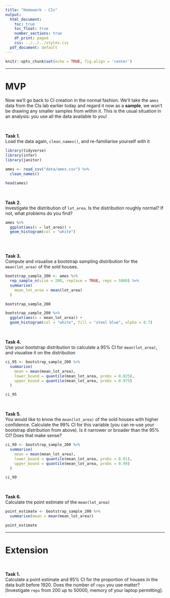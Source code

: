 ```yaml
---
title: "Homework - CIs"
output:
  html_document:
    toc: true
    toc_float: true
    number_sections: true
    df_print: paged
    css: ../../../styles.css
  pdf_document: default
---
```


```r
knitr::opts_chunk$set(echo = TRUE, fig.align = 'center')
```

<hr>

# MVP

Now we'll go back to CI creation in the normal fashion. We'll take the `ames` data from the CIs lab earlier today and regard it now as a **sample**, we won't be drawing any smaller samples from within it. This is the usual situation in an analysis: you use all the data available to you!

<br>

**Task 1.**  
Load the data again, `clean_names()`, and re-familiarise yourself with it

```r
library(tidyverse)
library(infer)
library(janitor)

ames <- read_csv("data/ames.csv") %>%
  clean_names()

head(ames)
```


<br>

**Task 2.**  
Investigate the distribution of `lot_area`. Is the distribution roughly normal? If not, what problems do you find?

```r
ames %>% 
  ggplot(aes(x = lot_area)) +
  geom_histogram(col = "white")
  
```

<br>

**Task 3.**  
Compute and visualise a bootstrap sampling distribution for the `mean(lot_area)` of the sold houses.

```r
bootstrap_sample_200 <- ames %>%
  rep_sample_n(size = 200, replace = TRUE, reps = 5000) %>%
  summarise(
    mean_lot_area = mean(lot_area)
  )

bootstrap_sample_200 

bootstrap_sample_200 %>%
  ggplot(aes(x = mean_lot_area)) +
  geom_histogram(col = "white", fill = "steel blue", alpha = 0.7)
```


<br>

**Task 4.**  
Use your bootstrap distribution to calculate a $95\%$ CI for `mean(lot_area)`, and visualise it on the distribution

```r
ci_95 <- bootstrap_sample_200 %>%
  summarise(
    mean = mean(mean_lot_area),
    lower_bound = quantile(mean_lot_area, probs = 0.025),
    upper_bound = quantile(mean_lot_area, probs = 0.975)
  )

ci_95
```

<br>

**Task 5.**  
You would like to know the `mean(lot_area)` of the sold houses with higher confidence. Calculate the $99\%$ CI for this variable (you can re-use your bootstrap distribution from above). Is it narrower or broader than the $95\%$ CI? Does that make sense?

```r
ci_99 <- bootstrap_sample_200 %>%
  summarise(
    mean = mean(mean_lot_area),
    lower_bound = quantile(mean_lot_area, probs = 0.01),
    upper_bound = quantile(mean_lot_area, probs = 0.99)
  )

ci_99
```


<br>

**Task 6.**  
Calculate the point estimate of the `mean(lot_area)`

```r
point_estimate <- bootstrap_sample_200 %>% 
  summarise(mean = mean(mean_lot_area))

point_estimate
```


<hr>

# Extension

<br>

**Task 1.**  
Calculate a point estimate and $95\%$ CI for the proportion of houses in the data built before 1920.  Does the number of `reps` you use matter? [Investigate `reps` from $200$ up to $50000$, memory of your laptop permitting].
<br><br>

